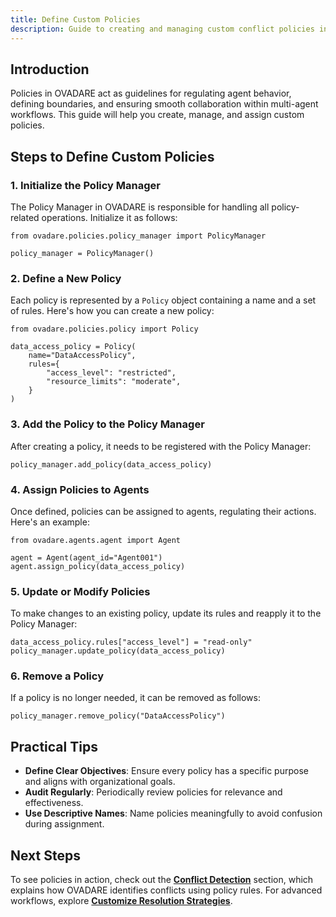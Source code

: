 ```yaml
---
title: Define Custom Policies
description: Guide to creating and managing custom conflict policies in OVADARE.
---
```


## Introduction

Policies in OVADARE act as guidelines for regulating agent behavior, defining boundaries, and ensuring smooth collaboration within multi-agent workflows. This guide will help you create, manage, and assign custom policies.

## Steps to Define Custom Policies

### 1. Initialize the Policy Manager

The Policy Manager in OVADARE is responsible for handling all policy-related operations. Initialize it as follows:

```
from ovadare.policies.policy_manager import PolicyManager

policy_manager = PolicyManager()
```

### 2. Define a New Policy

Each policy is represented by a `Policy` object containing a name and a set of rules. Here's how you can create a new policy:

```
from ovadare.policies.policy import Policy

data_access_policy = Policy(
    name="DataAccessPolicy",
    rules={
        "access_level": "restricted",
        "resource_limits": "moderate",
    }
)
```

### 3. Add the Policy to the Policy Manager

After creating a policy, it needs to be registered with the Policy Manager:

```
policy_manager.add_policy(data_access_policy)
```

### 4. Assign Policies to Agents

Once defined, policies can be assigned to agents, regulating their actions. Here's an example:

```
from ovadare.agents.agent import Agent

agent = Agent(agent_id="Agent001")
agent.assign_policy(data_access_policy)
```

### 5. Update or Modify Policies

To make changes to an existing policy, update its rules and reapply it to the Policy Manager:

```
data_access_policy.rules["access_level"] = "read-only"
policy_manager.update_policy(data_access_policy)
```

### 6. Remove a Policy

If a policy is no longer needed, it can be removed as follows:

```
policy_manager.remove_policy("DataAccessPolicy")
```

## Practical Tips

- **Define Clear Objectives**: Ensure every policy has a specific purpose and aligns with organizational goals.
- **Audit Regularly**: Periodically review policies for relevance and effectiveness.
- **Use Descriptive Names**: Name policies meaningfully to avoid confusion during assignment.

## Next Steps

To see policies in action, check out the **[Conflict Detection](../core-concepts/conflict-detection)** section, which explains how OVADARE identifies conflicts using policy rules. For advanced workflows, explore **[Customize Resolution Strategies](customize-resolution-strategies)**.
